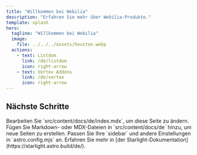 ```yaml
---
title: "Willkommen bei Webilia"
description: "Erfahren Sie mehr über Webilia-Produkte."
template: splash
hero:
  tagline: "Willkommen bei Webilia"
  image:
    file: ../../../assets/houston.webp
  actions:
    - text: Listdom
      link: /de/listdom
      icon: right-arrow
    - text: Vertex Addons
      link: /de/vertex
      icon: right-arrow
---
```



## Nächste Schritte

<CardGrid stagger>
  <Card title="Inhalt aktualisieren" icon="pencil">
    Bearbeiten Sie `src/content/docs/de/index.mdx`, um diese Seite zu ändern.
  </Card>
  <Card title="Neuen Inhalt hinzufügen" icon="add-document">
    Fügen Sie Markdown- oder MDX-Dateien in `src/content/docs/de` hinzu, um neue Seiten zu erstellen.
  </Card>
  <Card title="Ihre Website konfigurieren" icon="setting">
    Passen Sie Ihre `sidebar` und andere Einstellungen in `astro.config.mjs` an.
  </Card>
  <Card title="Dokumentation lesen" icon="open-book">
    Erfahren Sie mehr in [der Starlight-Dokumentation](https://starlight.astro.build/de/).
  </Card>
</CardGrid>
